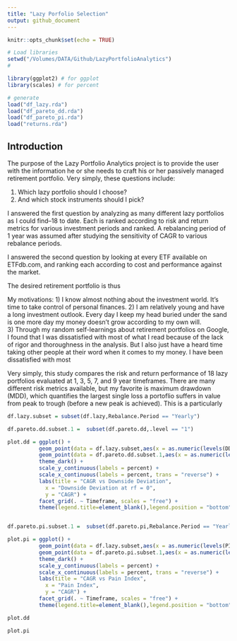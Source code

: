 ```yaml
---
title: "Lazy Porfolio Selection"
output: github_document
---
```


```r
knitr::opts_chunk$set(echo = TRUE)
```

```r
# Load libraries
setwd("/Volumes/DATA/Github/LazyPortfolioAnalytics")
#

library(ggplot2) # for ggplot
library(scales) # for percent

# generate 
load("df_lazy.rda")
load("df_pareto_dd.rda")
load("df_pareto_pi.rda")
load("returns.rda")
```
## Introduction

The purpose of the Lazy Portfolio Analytics project is to provide the user with the information he or she needs to craft his or her passively managed retirement portfolio.  Very simply, these questions include:

1) Which lazy portfolio should I choose?
2) And which stock instruments should I pick?

I answered the first question by analyzing as many different lazy portfolios as I could find--18 to date.  Each is ranked according to risk and return metrics for various investment periods and ranked.  A rebalancing period of 1 year was assumed after studying the sensitivity of CAGR to various rebalance periods.

I answered the second question by looking at every ETF available on ETFdb.com, and ranking each according to cost and performance against the market.

The desired retirement portfolio is thus 

My motivations:
1) I know almost nothing about the investment world.  It's time to take control of personal finances.
2) I am relatively young and have a long investment outlook.  Every day I keep my head buried under the sand is one more day my money doesn't grow according to my own will.  
3) Through my random self-learnings about retirement portfolios on Google, I found that I was dissatisfied with most of what I read because of the lack of rigor and thoroughness in the analysis.  But I also just have a heard time taking other people at their word when it comes to my money. 
I have been dissatisfied with most 

Very simply, this study compares the risk and return performance of 18 lazy portfolios evaluated at 1, 3, 5, 7, and 9 year timeframes.  There are many different risk metrics available, but my favorite is maximum drawdown (MDD), which quantifies the largest single loss a portoflio suffers in value from peak to trough (before a new peak is achieved).  This is a particularly 



```r
df.lazy.subset = subset(df.lazy,Rebalance.Period == "Yearly")

df.pareto.dd.subset.1 =  subset(df.pareto.dd,.level == "1")

plot.dd = ggplot() + 
          geom_point(data = df.lazy.subset,aes(x = as.numeric(levels(DD))[DD],y = as.numeric(CAGR)),colour = "Gray",size = 2) +
          geom_point(data = df.pareto.dd.subset.1,aes(x = as.numeric(levels(DD))[DD],y = as.numeric(CAGR),colour = Name),size = 2) + 
          theme_dark() +
          scale_y_continuous(labels = percent) + 
          scale_x_continuous(labels = percent, trans = "reverse") +
          labs(title = "CAGR vs Downside Deviation",
            x = "Downside Deviation at rf = 0",
            y = "CAGR") + 
          facet_grid(. ~ Timeframe, scales = "free") +
          theme(legend.title=element_blank(),legend.position = "bottom")


df.pareto.pi.subset.1 =  subset(df.pareto.pi,Rebalance.Period == "Yearly" & .level == "1")

plot.pi = ggplot() + 
          geom_point(data = df.lazy.subset,aes(x = as.numeric(levels(PI))[PI],y = as.numeric(CAGR)),colour = "Gray",size = 2) +
          geom_point(data = df.pareto.pi.subset.1,aes(x = as.numeric(levels(PI))[PI],y = as.numeric(CAGR),colour = Name),size = 2) + 
          theme_dark() +
          scale_y_continuous(labels = percent) + 
          scale_x_continuous(labels = percent, trans = "reverse") +
          labs(title = "CAGR vs Pain Index",
            x = "Pain Index",
            y = "CAGR") + 
          facet_grid(. ~ Timeframe, scales = "free") +
          theme(legend.title=element_blank(),legend.position = "bottom")

plot.dd

plot.pi



```
